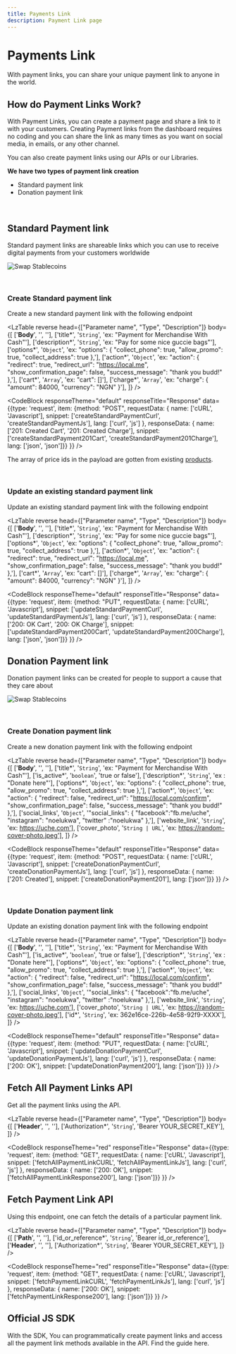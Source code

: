 ```yaml
---
title: Payments Link
description: Payment Link page
---
```


# Payments Link

With payment links, you can share your unique payment link to anyone in the world.
<Divider className='max-w-100 mt-1 mb-2' />

## How do Payment Links Work?

With Payment Links, you can create a payment page and share a link to it with your customers. Creating Payment links from the dashboard requires no coding and you can share the link as many times as you want on social media, in emails, or any other channel.

You can also create payment links using our APIs or our Libraries.

<strong>We have two types of payment link creation</strong>
- Standard payment link
- Donation payment link
<br />

## Standard Payment link

Standard payment links are shareable links which you can use to receive digital payments from your customers worldwide 

![Swap Stablecoins](/images/standard-payment.png)

<br />

### Create Standard payment link
Create a new standard payment link with the following endpoint

<LzTable 
  reverse
  head={["Parameter name", "Type", "Description"]}
  body={[
    ['<strong>Body</strong>', '', ''],
    ['title*', '<code>String</code>', 'ex: "Payment for Merchandise With Cash"'],
    ['description*', '<code>String</code>', 'ex: "Pay for some nice guccie bags"'],
    ['options*', '<code>Object</code>', 'ex: "options": { "collect_phone": true, "allow_promo": true, "collect_address": true },'],
    ['action*', '<code>Object</code>', 'ex: "action": { "redirect": true, "redirect_url": "https://local.me", "show_confirmation_page": false, "success_message": "thank you budd!" },'],
    ['cart*', '<code>Array</code>', 'ex: "cart": []'],
    ['charge*', '<code>Array</code>', 'ex: "charge": { "amount": 84000, "currency": "NGN" }'],
  ]}
/>

<CodeBlock 
  responseTheme="default" 
  responseTitle="Response" 
  data={{type: 'request', item: {method: "POST", requestData: {
    name: ['cURL', 'Javascript'], 
    snippet: ['createStandardPaymentCurl', 'createStandardPaymentJs'], 
    lang: ['curl', 'js']
  }, 
  responseData: {
    name: ['201: Created Cart', '201: Created Charge'], 
    snippet: ['createStandardPayment201Cart', 'createStandardPayment201Charge'], 
    lang: ['json', 'json']}} 
  }} 
/>

<Alert>The array of price ids in the payload are gotten from existing <a href="/docs/products">products</a>.</Alert>

<br />

### Update an existing standard payment link
Update an existing standard payment link with the following endpoint

<LzTable 
  reverse
  head={["Parameter name", "Type", "Description"]}
  body={[
    ['<strong>Body</strong>', '', ''],
    ['title*', '<code>String</code>', 'ex: "Payment for Merchandise With Cash"'],
    ['description*', '<code>String</code>', 'ex: "Pay for some nice guccie bags"'],
    ['options*', '<code>Object</code>', 'ex: "options": { "collect_phone": true, "allow_promo": true, "collect_address": true },'],
    ['action*', '<code>Object</code>', 'ex: "action": { "redirect": true, "redirect_url": "https://local.me", "show_confirmation_page": false, "success_message": "thank you budd!" },'],
    ['cart*', '<code>Array</code>', 'ex: "cart": []'],
    ['charge*', '<code>Array</code>', 'ex: "charge": { "amount": 84000, "currency": "NGN" }'],
  ]}
/>

<CodeBlock 
  responseTheme="default" 
  responseTitle="Response" 
  data={{type: 'request', item: {method: "PUT", requestData: {
    name: ['cURL', 'Javascript'], 
    snippet: ['updateStandardPaymentCurl', 'updateStandardPaymentJs'], 
    lang: ['curl', 'js']
  }, 
  responseData: {
    name: ['200: OK Cart', '200: OK Charge'], 
    snippet: ['updateStandardPayment200Cart', 'updateStandardPayment200Charge'], 
    lang: ['json', 'json']}} 
  }} 
/>

<Divider className='max-w-100 mt-1 mb-2' />

## Donation Payment link

Donation payment links can be created for people to support a cause that they care about

![Swap Stablecoins](/images/donation-payment.png)

<br />

### Create Donation payment link
Create a new donation payment link with the following endpoint

<LzTable 
  reverse
  head={["Parameter name", "Type", "Description"]}
  body={[
    ['<strong>Body</strong>', '', ''],
    ['title*', '<code>String</code>', 'ex: "Payment for Merchandise With Cash"'],
    ['is_active*', '<code>boolean</code>', 'true or false'],
    ['description*', '<code>String</code>', 'ex : "Donate here"'],
    ['options*', '<code>Object</code>', 'ex: "options": { "collect_phone": true, "allow_promo": true, "collect_address": true },'],
    ['action*', '<code>Object</code>', 'ex: "action": { "redirect": false, "redirect_url": "https://local.com/confirm", "show_confirmation_page": false, "success_message": "thank you budd!" },'],
    ['social_links', '<code>Object</code>', '"social_links": { "facebook":"fb.me/uche", "instagram": "noelukwa", "twitter" :"noelukwa" },'],
    ['website_link', '<code>String</code>', 'ex: https://uche.com'],
    ['cover_photo', '<code>String | URL</code>', 'ex: https://random-cover-photo.jpeg'],
  ]}
/>

<CodeBlock 
  responseTheme="default" 
  responseTitle="Response" 
  data={{type: 'request', item: {method: "POST", requestData: {
    name: ['cURL', 'Javascript'], 
    snippet: ['createDonationPaymentCurl', 'createDonationPaymentJs'], 
    lang: ['curl', 'js']
  }, 
  responseData: {
    name: ['201: Created'], 
    snippet: ['createDonationPayment201'], 
    lang: ['json']}} 
  }} 
/>

<br />

### Update Donation payment link
Update an existing donation payment link with the following endpoint

<LzTable 
  reverse
  head={["Parameter name", "Type", "Description"]}
  body={[
    ['<strong>Body</strong>', '', ''],
    ['title*', '<code>String</code>', 'ex: "Payment for Merchandise With Cash"'],
    ['is_active*', '<code>boolean</code>', 'true or false'],
    ['description*', '<code>String</code>', 'ex : "Donate here"'],
    ['options*', '<code>Object</code>', 'ex: "options": { "collect_phone": true, "allow_promo": true, "collect_address": true },'],
    ['action*', '<code>Object</code>', 'ex: "action": { "redirect": false, "redirect_url": "https://local.com/confirm", "show_confirmation_page": false, "success_message": "thank you budd!" },'],
    ['social_links', '<code>Object</code>', '"social_links": { "facebook":"fb.me/uche", "instagram": "noelukwa", "twitter" :"noelukwa" },'],
    ['website_link', '<code>String</code>', 'ex: https://uche.com'],
    ['cover_photo', '<code>String | URL</code>', 'ex: https://random-cover-photo.jpeg'],
    ['id*', '<code>String</code>', 'ex: 362e16ce-226b-4e58-92f9-XXXX'],
  ]}
/>

<CodeBlock 
  responseTheme="default" 
  responseTitle="Response" 
  data={{type: 'request', item: {method: "PUT", requestData: {
    name: ['cURL', 'Javascript'], 
    snippet: ['updateDonationPaymentCurl', 'updateDonationPaymentJs'], 
    lang: ['curl', 'js']
  }, 
  responseData: {
    name: ['200: OK'], 
    snippet: ['updateDonationPayment200'], 
    lang: ['json']}} 
  }} 
/>

<Divider className='max-w-100 mt-1 mb-2' />

## Fetch All Payment Links API
Get all the payment links using the API.

<LzTable 
  reverse
  head={["Parameter name", "Type", "Description"]}
  body={[
    ['<strong>Header</strong>', '', ''],
    ['Authorization*', '<code>String</code>', 'Bearer YOUR_SECRET_KEY'],
  ]}
/>

<CodeBlock 
  responseTheme="red" 
  responseTitle="Response" 
  data={{type: 'request', item: {method: "GET", requestData: {
    name: ['cURL', 'Javascript'], 
    snippet: ['fetchAllPaymentLinkCURL', 'fetchAllPaymentLinkJs'], 
    lang: ['curl', 'js']
  }, 
  responseData: {
    name: ['200: OK'], 
    snippet: ['fetchAllPaymentLinkResponse200'], 
    lang: ['json']}} 
  }} 
/>

<Divider className='max-w-100 mt-1 mb-2' />

## Fetch Payment Link API
Using this endpoint, one can fetch the details of a particular payment link.

<LzTable 
  reverse
  head={["Parameter name", "Type", "Description"]}
  body={[
    ['<strong>Path</strong>', '', ''],
    ['id_or_reference*', '<code>String</code>', 'Bearer id_or_reference'],
    ['<strong>Header</strong>', '', ''],
    ['Authorization*', '<code>String</code>', 'Bearer YOUR_SECRET_KEY'],
  ]}
/>

<CodeBlock 
  responseTheme="red" 
  responseTitle="Response" 
  data={{type: 'request', item: {method: "GET", requestData: {
    name: ['cURL', 'Javascript'], 
    snippet: ['fetchPaymentLinkCURL', 'fetchPaymentLinkJs'], 
    lang: ['curl', 'js']
  }, 
  responseData: {
    name: ['200: OK'], 
    snippet: ['fetchPaymentLinkResponse200'], 
    lang: ['json']}} 
  }}
/>

<Divider className='max-w-100 mt-1 mb-2' />

## Official JS SDK
With the SDK, You can programmatically create payment links and access all the payment link methods available in the API. Find the guide here.

